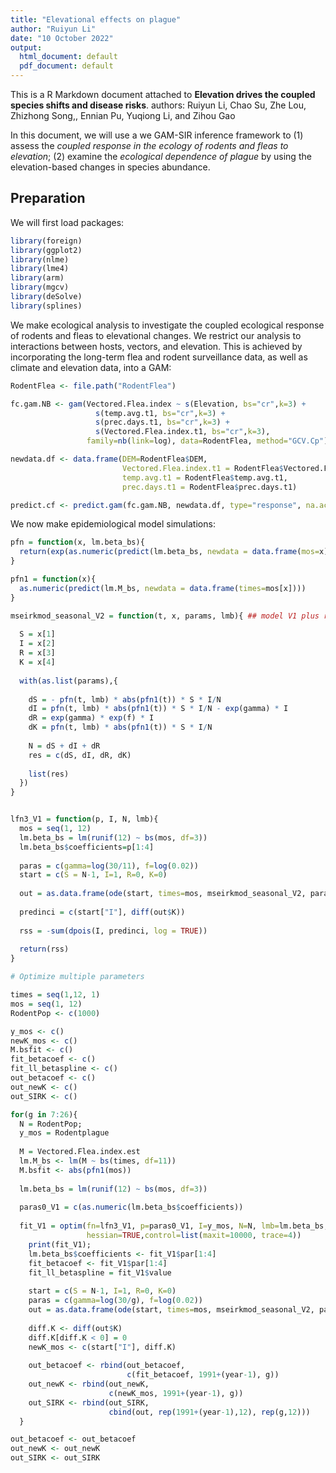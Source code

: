 ```yaml
---
title: "Elevational effects on plague"
author: "Ruiyun Li"
date: "10 October 2022"
output:
  html_document: default
  pdf_document: default
---
```


This is a R Markdown document attached to **Elevation drives the coupled species shifts and disease risks**. authors: Ruiyun Li, Chao Su, Zhe Lou, Zhizhong Song,, Ennian Pu, Yuqiong Li, and Zihou Gao

In this document, we will use a we GAM-SIR inference framework to (1) assess the *coupled response in the ecology of rodents and fleas to elevation*; (2) examine the *ecological dependence of plague* by using the elevation-based changes in species abundance.

## Preparation

We will first load packages:

```r

library(foreign)
library(ggplot2)
library(nlme)
library(lme4)
library(arm)
library(mgcv)
library(deSolve)
library(splines)

```

We make ecological analysis to investigate the coupled ecological response of rodents and fleas to elevational changes. We restrict our analysis to interactions between hosts, vectors, and elevation. This is achieved by incorporating the long-term flea and rodent surveillance data, as well as climate and elevation data, into a GAM:

```r

RodentFlea <- file.path("RodentFlea")

fc.gam.NB <- gam(Vectored.Flea.index ~ s(Elevation, bs="cr",k=3) +
                   s(temp.avg.t1, bs="cr",k=3) + 
                   s(prec.days.t1, bs="cr",k=3) + 
                   s(Vectored.Flea.index.t1, bs="cr",k=3),
                 family=nb(link=log), data=RodentFlea, method="GCV.Cp")

newdata.df <- data.frame(DEM=RodentFlea$DEM,
                         Vectored.Flea.index.t1 = RodentFlea$Vectored.Flea.index.t1,
                         temp.avg.t1 = RodentFlea$temp.avg.t1, 
                         prec.days.t1 = RodentFlea$prec.days.t1)

predict.cf <- predict.gam(fc.gam.NB, newdata.df, type="response", na.action=na.pass, se=TRUE)


```

We now make epidemiological model simulations:

```r

pfn = function(x, lm.beta_bs){
  return(exp(as.numeric(predict(lm.beta_bs, newdata = data.frame(mos=x)))))
}

pfn1 = function(x){ 
  as.numeric(predict(lm.M_bs, newdata = data.frame(times=mos[x])))
}

mseirkmod_seasonal_V2 = function(t, x, params, lmb){ ## model V1 plus recover rate, varying tot N
  
  S = x[1]
  I = x[2]
  R = x[3]
  K = x[4]
  
  with(as.list(params),{
    
    dS = - pfn(t, lmb) * abs(pfn1(t)) * S * I/N
    dI = pfn(t, lmb) * abs(pfn1(t)) * S * I/N - exp(gamma) * I
    dR = exp(gamma) * exp(f) * I 
    dK = pfn(t, lmb) * abs(pfn1(t)) * S * I/N
    
    N = dS + dI + dR
    res = c(dS, dI, dR, dK)
    
    list(res)
  })
}


lfn3_V1 = function(p, I, N, lmb){
  mos = seq(1, 12)
  lm.beta_bs = lm(runif(12) ~ bs(mos, df=3))
  lm.beta_bs$coefficients=p[1:4]
  
  paras = c(gamma=log(30/11), f=log(0.02))
  start = c(S = N-1, I=1, R=0, K=0)
  
  out = as.data.frame(ode(start, times=mos, mseirkmod_seasonal_V2, paras, lmb=lm.beta_bs))
  
  predinci = c(start["I"], diff(out$K))
  
  rss = -sum(dpois(I, predinci, log = TRUE))
  
  return(rss)
}

# Optimize multiple parameters

times = seq(1,12, 1)
mos = seq(1, 12)
RodentPop <- c(1000)

y_mos <- c()
newK_mos <- c()
M.bsfit <- c() 
fit_betacoef <- c() 
fit_ll_betaspline <- c()
out_betacoef <- c()
out_newK <- c()
out_SIRK <- c()

for(g in 7:26){
  N = RodentPop;
  y_mos = Rodentplague
    
  M = Vectored.Flea.index.est
  lm.M_bs <- lm(M ~ bs(times, df=11))
  M.bsfit <- abs(pfn1(mos))
    
  lm.beta_bs = lm(runif(12) ~ bs(mos, df=3)) 
  
  paras0_V1 = c(as.numeric(lm.beta_bs$coefficients))
    
  fit_V1 = optim(fn=lfn3_V1, p=paras0_V1, I=y_mos, N=N, lmb=lm.beta_bs,
                 hessian=TRUE,control=list(maxit=10000, trace=4))
    print(fit_V1);
    lm.beta_bs$coefficients <- fit_V1$par[1:4] 
    fit_betacoef <- fit_V1$par[1:4]
    fit_ll_betaspline = fit_V1$value
    
    start = c(S = N-1, I=1, R=0, K=0)
    paras = c(gamma=log(30/g), f=log(0.02))
    out = as.data.frame(ode(start, times=mos, mseirkmod_seasonal_V2, paras, lmb=lm.beta_bs))
    
    diff.K <- diff(out$K)
    diff.K[diff.K < 0] = 0
    newK_mos <- c(start["I"], diff.K)
    
    out_betacoef <- rbind(out_betacoef,
                          c(fit_betacoef, 1991+(year-1), g))
    out_newK <- rbind(out_newK,
                      c(newK_mos, 1991+(year-1), g))
    out_SIRK <- rbind(out_SIRK,
                      cbind(out, rep(1991+(year-1),12), rep(g,12)))
  }

out_betacoef <- out_betacoef
out_newK <- out_newK
out_SIRK <- out_SIRK

```

